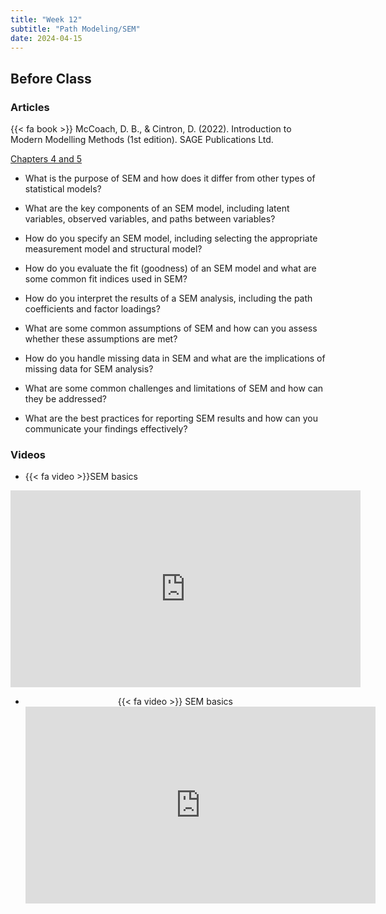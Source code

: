 ```yaml
---
title: "Week 12"
subtitle: "Path Modeling/SEM"
date: 2024-04-15
---
```

## Before Class

### Articles

{{< fa book >}} McCoach, D. B., & Cintron, D. (2022). Introduction to Modern Modelling Methods (1st edition). SAGE Publications Ltd.

[Chapters 4 and 5](/readings/sem.pdf)

  - What is the purpose of SEM and how does it differ from other types of statistical models?

  - What are the key components of an SEM model, including latent variables, observed variables, and paths between variables?

  - How do you specify an SEM model, including selecting the appropriate measurement model and structural model?

  - How do you evaluate the fit (goodness) of an SEM model and what are some common fit indices used in SEM?

  - How do you interpret the results of a SEM analysis, including the path coefficients and factor loadings?

  - What are some common assumptions of SEM and how can you assess whether these assumptions are met?

  - How do you handle missing data in SEM and what are the implications of missing data for SEM analysis?

  - What are some common challenges and limitations of SEM and how can they be addressed?

  - What are the best practices for reporting SEM results and how can you communicate your findings effectively?
  

### Videos

- {{< fa video >}}SEM basics 

<center>
<iframe width="560" height="315" src="https://www.youtube.com/embed/GJu-E6PGl8w" title="YouTube video player" frameborder="0" allow="accelerometer; autoplay; clipboard-write; encrypted-media; gyroscope; picture-in-picture; web-share" allowfullscreen></iframe>
<center>

- {{< fa video >}} SEM basics 
<center>
<iframe width="560" height="315" src="https://www.youtube.com/embed/wHFrgp3SQMI" title="YouTube video player" frameborder="0" allow="accelerometer; autoplay; clipboard-write; encrypted-media; gyroscope; picture-in-picture; web-share" allowfullscreen></iframe>
<center>


